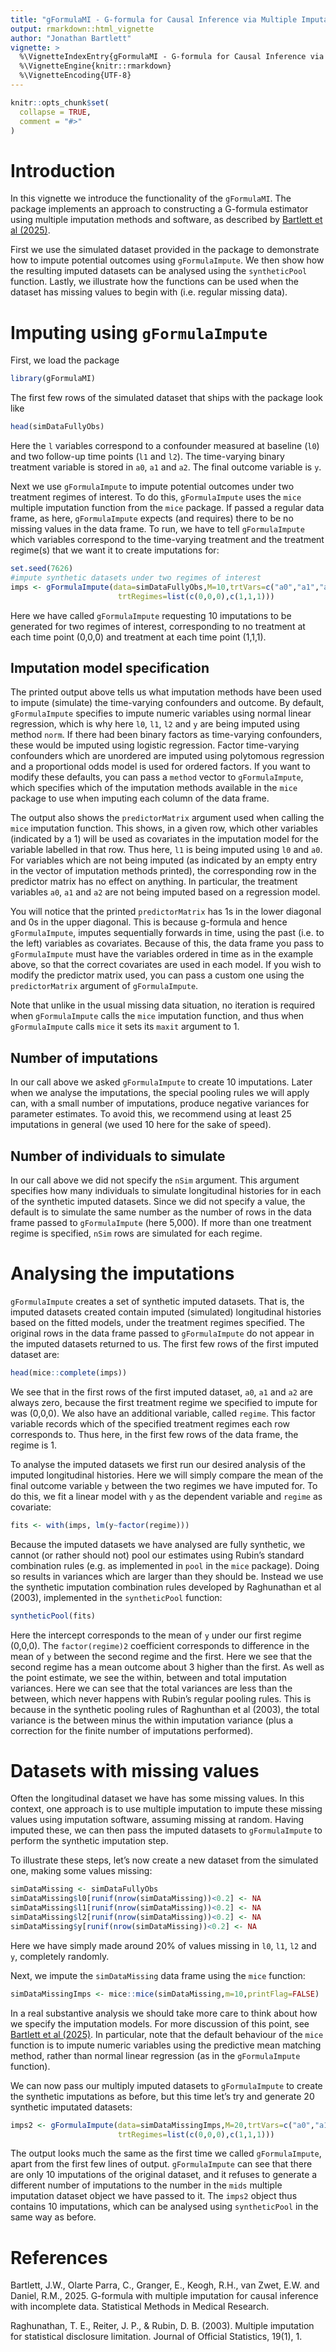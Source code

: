 ```yaml
---
title: "gFormulaMI - G-formula for Causal Inference via Multiple Imputation"
output: rmarkdown::html_vignette
author: "Jonathan Bartlett"
vignette: >
  %\VignetteIndexEntry{gFormulaMI - G-formula for Causal Inference via Multiple Imputation}
  %\VignetteEngine{knitr::rmarkdown}
  %\VignetteEncoding{UTF-8}
---
```


```r
knitr::opts_chunk$set(
  collapse = TRUE,
  comment = "#>"
)
```

# Introduction

In this vignette we introduce the functionality of the `gFormulaMI`. The package implements an approach to constructing a G-formula estimator using multiple imputation methods and software, as described by [Bartlett et al (2025)](https://doi.org/10.1177/09622802251316971).

First we use the simulated dataset provided in the package to demonstrate how to impute potential outcomes using `gFormulaImpute`. We then show how the resulting imputed datasets can be analysed using the `syntheticPool` function. Lastly, we illustrate how the functions can be used when the dataset has missing values to begin with (i.e. regular missing data).

# Imputing using `gFormulaImpute`

First, we load the package

```r
library(gFormulaMI)
```

The first few rows of the simulated dataset that ships with the package look like
```r
head(simDataFullyObs)
```
Here the `l` variables correspond to a confounder measured at baseline (`l0`) and two follow-up time points (`l1` and `l2`). The time-varying binary treatment variable is stored in `a0`, `a1` and `a2`. The final outcome variable is `y`.

Next we use `gFormulaImpute` to impute potential outcomes under two treatment regimes of interest. To do this, `gFormulaImpute` uses the `mice` multiple imputation function from the `mice` package. If passed a regular data frame, as here, `gFormulaImpute` expects (and requires) there to be no missing values in the data frame. To run, we have to tell `gFormulaImpute` which variables correspond to the time-varying treatment and the treatment regime(s) that we want it to create imputations for:

```r
set.seed(7626)
#impute synthetic datasets under two regimes of interest
imps <- gFormulaImpute(data=simDataFullyObs,M=10,trtVars=c("a0","a1","a2"),
                        trtRegimes=list(c(0,0,0),c(1,1,1)))
```

Here we have called `gFormulaImpute` requesting 10 imputations to be generated for two regimes of interest, corresponding to no treatment at each time point (0,0,0) and treatment at each time point (1,1,1).

## Imputation model specification
The printed output above tells us what imputation methods have been used to impute (simulate) the time-varying confounders and outcome. By default, `gFormulaImpute` specifies to impute numeric variables using normal linear regression, which is why here `l0`, `l1`, `l2` and `y` are being imputed using method `norm`. If there had been binary factors as time-varying confounders, these would be imputed using logistic regression. Factor time-varying confounders which are unordered are imputed using polytomous regression and a proportional odds model is used for ordered factors. If you want to modify these defaults, you can pass a `method` vector to `gFormulaImpute`, which specifies which of the imputation methods available in the `mice` package to use when imputing each column of the data frame.

The output also shows the `predictorMatrix` argument used when calling the `mice` imputation function. This shows, in a given row, which other variables (indicated by a 1) will be used as covariates in the imputation model for the variable labelled in that row. Thus here, `l1` is being imputed using `l0` and `a0`. For variables which are not being imputed (as indicated by an empty entry in the vector of imputation methods printed), the corresponding row in the predictor matrix has no effect on anything. In particular, the treatment variables `a0`, `a1` and `a2` are not being imputed based on a regression model.

You will notice that the printed `predictorMatrix` has 1s in the lower diagonal and 0s in the upper diagonal. This is because g-formula and hence `gFormulaImpute`, imputes sequentially forwards in time, using the past (i.e. to the left) variables as covariates. Because of this, the data frame you pass to `gFormulaImpute` must have the variables ordered in time as in the example above, so that the correct covariates are used in each model. If you wish to modify the predictor matrix used, you can pass a custom one using the `predictorMatrix` argument of `gFormulaImpute`.

Note that unlike in the usual missing data situation, no iteration is required when `gFormulaImpute` calls the `mice` imputation function, and thus when `gFormulaImpute` calls `mice` it sets its `maxit` argument to 1.

## Number of imputations

In our call above we asked `gFormulaImpute` to create 10 imputations. Later when we analyse the imputations, the special pooling rules we will apply can, with a small number of imputations, produce negative variances for parameter estimates. To avoid this, we recommend using at least 25 imputations in general (we used 10 here for the sake of speed).

## Number of individuals to simulate

In our call above we did not specify the `nSim` argument. This argument specifies how many individuals to simulate longitudinal histories for in each of the synthetic imputed datasets. Since we did not specify a value, the default is to simulate the same number as the number of rows in the data frame passed to `gFormulaImpute` (here 5,000). If more than one treatment regime is specified, `nSim` rows are simulated for each regime.

# Analysing the imputations

`gFormulaImpute` creates a set of synthetic imputed datasets. That is, the imputed datasets created contain imputed (simulated) longitudinal histories based on the fitted models, under the treatment regimes specified. The original rows in the data frame passed to `gFormulaImpute` do not appear in the imputed datasets returned to us. The first few rows of the first imputed dataset are:
```r
head(mice::complete(imps))
```
We see that in the first rows of the first imputed dataset, `a0`, `a1` and `a2` are always zero, because the first treatment regime we specified to impute for was (0,0,0). We also have an additional variable, called `regime`. This factor variable records which of the specified treatment regimes each row corresponds to. Thus here, in the first few rows of the data frame, the regime is 1.

To analyse the imputed datasets we first run our desired analysis of the imputed longitudinal histories. Here we will simply compare the mean of the final outcome variable `y` between the two regimes we have imputed for. To do this, we fit a linear model with `y` as the dependent variable and `regime` as covariate:
```r
fits <- with(imps, lm(y~factor(regime)))
```

Because the imputed datasets we have analysed are fully synthetic, we cannot (or rather should not) pool our estimates using Rubin's standard combination rules (e.g. as implemented in `pool` in the `mice` package). Doing so results in variances which are larger than they should be. Instead we use the synthetic imputation combination rules developed by Raghunathan et al (2003), implemented in the `syntheticPool` function:
```r
syntheticPool(fits)
```
Here the intercept corresponds to the mean of `y`  under our first regime (0,0,0). The `factor(regime)2` coefficient corresponds to difference in the mean of `y` between the second regime and the first. Here we see that the second regime has a mean outcome about 3 higher than the first. As well as the point estimate, we see the within, between and total imputation variances. Here we can see that the total variances are less than the between, which never happens with Rubin's regular pooling rules. This is because in the synthetic pooling rules of Raghunthan et al (2003), the total variance is the between minus the within imputation variance (plus a correction for the finite number of imputations performed).

# Datasets with missing values

Often the longitudinal dataset we have has some missing values. In this context, one approach is to use multiple imputation to impute these missing values using imputation software, assuming missing at random. Having imputed these, we can then pass the imputed datasets to `gFormulaImpute` to perform the synthetic imputation step.

To illustrate these steps, let's now create a new dataset from the simulated one, making some values missing:
```r
simDataMissing <- simDataFullyObs
simDataMissing$l0[runif(nrow(simDataMissing))<0.2] <- NA
simDataMissing$l1[runif(nrow(simDataMissing))<0.2] <- NA
simDataMissing$l2[runif(nrow(simDataMissing))<0.2] <- NA
simDataMissing$y[runif(nrow(simDataMissing))<0.2] <- NA
```
Here we have simply made around 20% of values missing in `l0`, `l1`, `l2` and `y`, completely randomly.

Next, we impute the `simDataMissing` data frame using the `mice` function:
```r
simDataMissingImps <- mice::mice(simDataMissing,m=10,printFlag=FALSE)
```
In a real substantive analysis we should take more care to think about how we specify the imputation models. For more discussion of this point, see [Bartlett et al (2025)](https://doi.org/10.1177/09622802251316971). In particular, note that the default behaviour of the `mice` function is to impute numeric variables using the predictive mean matching method, rather than normal linear regression (as in the `gFormulaImpute` function).

We can now pass our multiply imputed datasets to `gFormulaImpute` to create the synthetic imputations as before, but this time let's try and generate 20 synthetic imputated datasets:
```r
imps2 <- gFormulaImpute(data=simDataMissingImps,M=20,trtVars=c("a0","a1","a2"),
                        trtRegimes=list(c(0,0,0),c(1,1,1)))
```
The output looks much the same as the first time we called `gFormulaImpute`, apart from the first few lines of output. `gFormulaImpute` can see that there are only 10 imputations of the original dataset, and it refuses to generate a different number of imputations to the number in the `mids` multiple imputation dataset object we have passed to it. The `imps2` object thus contains 10 imputations, which can be analysed using `syntheticPool` in the same way as before.


# References

Bartlett, J.W., Olarte Parra, C., Granger, E., Keogh, R.H., van Zwet, E.W. and Daniel, R.M., 2025. G-formula with multiple imputation for causal inference with incomplete data. Statistical Methods in Medical Research.

Raghunathan, T. E., Reiter, J. P., & Rubin, D. B. (2003). Multiple imputation for statistical disclosure limitation. Journal of Official Statistics, 19(1), 1.
